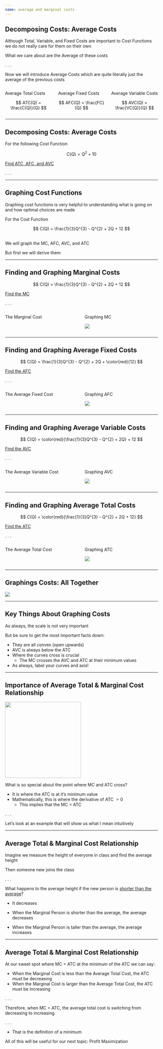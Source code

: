 ```yaml
---
name: average and marginal costs
---
```


## Decomposing Costs: Average Costs

Although Total, Variable, and Fixed Costs are important to Cost Functions we do not really care for them on their own

What we care about are the [Average of these costs]{.hi}

. . .

Now we will introduce [Average Costs]{.hi} which are quite literally just the average of the previous costs

:::: {.columns}

::: {.column width="33%"}
[Average Total Costs]{.hi .align-center}

::: {.fragment}
$$
    ATC(Q) = \frac{C(Q)}{Q}
$$
:::

:::

::: {.column width="33%"}
[Average Fixed Costs]{.hi .align-center}

::: {.fragment}
$$
    AFC(Q) = \frac{FC}{Q}
$$
:::

:::

::: {.column width="33%"}
[Average Variable Costs]{.hi .align-center}

::: {.fragment}
$$
    AVC(Q) = \frac{VC(Q)}{Q}
$$
:::

:::

::::

---

## Decomposing Costs: Average Costs 

For the following Cost Function

$$
    C(Q) = Q^{2} + 10 
$$

[Find ATC, AFC, and AVC](https://wheelofnames.com/){.hi .align-center .note}

. . .

\begin{align*}
    ATC = Q + \frac{10}{Q} \;\;\;\;\;\;\;\;\;\; AFC = \frac{10}{Q} \;\;\;\;\;\;\;\;\;\; AVC = Q
\end{align*}

---

## Graphing Cost Functions

Graphing cost functions is very helpful to understanding what is going on and how optimal choices are made

For the Cost Function

$$
    C(Q) = \frac{1}{3}Q^{3} - Q^{2} + 2Q + 12
$$

<br>
We will graph the [MC, AFC, AVC, and ATC]{.hi}

But first we will derive them 

---

## Finding and Graphing Marginal Costs {.smaller}

$$
    C(Q) = \frac{1}{3}Q^{3} - Q^{2} + 2Q + 12
$$

[Find the MC](https://wheelofnames.com/){.hi .align-center .note}

. . .

:::: {.columns}

::: {.column width="50%"}
[The Marginal Cost]{.hi .align-center}

::: {.fragment}
\begin{align*}
    MC &= \frac{\partial C(Q)}{\partial Q} = Q^{2} - 2Q + 2
\end{align*}
:::

:::

::: {.column width="50%"}

::: {.fragment}
[Graphing MC]{.hi .align-center}

![](images/marginal-cost-5.png)
:::

:::

::::

---

## Finding and Graphing Average Fixed Costs {.smaller}

$$
    C(Q) = \frac{1}{3}Q^{3} - Q^{2} + 2Q + \color{red}{12}
$$

[Find the AFC](https://wheelofnames.com/){.hi .align-center .note}

. . .

:::: {.columns}

::: {.column width="50%"}
[The Average Fixed Cost]{.hi .align-center}

::: {.fragment}
\begin{align*}
    AFC &= \frac{FC}{\partial Q} = \frac{12}{Q}
\end{align*}
:::

:::

::: {.column width="50%"}

::: {.fragment}
[Graphing AFC]{.hi .align-center}

![](images/average-fixed-cost.png)
:::

:::

::::

---

## Finding and Graphing Average Variable Costs {.smaller}

$$
    C(Q) = \color{red}{\frac{1}{3}Q^{3} - Q^{2} + 2Q} + 12
$$

[Find the AVC](https://wheelofnames.com/){.hi .align-center .note}

. . .

:::: {.columns}

::: {.column width="50%"}
[The Average Variable Cost]{.hi .align-center}

::: {.fragment}
\begin{align*}
    AVC &= \frac{VC}{\partial Q} = \frac{1}{3}Q^{2} - Q + 2
\end{align*}
:::

:::

::: {.column width="50%"}

::: {.fragment}
[Graphing AVC]{.hi .align-center}

![](images/average-variable-cost.png)
:::

:::

::::

---

## Finding and Graphing Average Total Costs {.smaller}

$$
    C(Q) = \color{red}{\frac{1}{3}Q^{3} - Q^{2} + 2Q + 12}
$$

[Find the ATC](https://wheelofnames.com/){.hi .align-center .note}

. . .

:::: {.columns}

::: {.column width="50%"}
[The Average Total Cost]{.hi .align-center}

::: {.fragment}
\begin{align*}
    ATC &= \frac{C(Q)}{Q} = \frac{1}{3}Q^{2} - Q + 2
\end{align*}
:::

:::

::: {.column width="50%"}

::: {.fragment}
[Graphing ATC]{.hi .align-center}

![](images/average-total-cost.png)
:::

:::

::::

---

## Graphings Costs: All Together

![](images/cost-curves.png){fig-align="center"}

---

## Key Things About Graphing Costs

As always, the scale is not very important

But be sure to get the [most important facts down]{.hi}:

::: {.incremental}
- They are all convex (open upwards)
- [AVC]{.hi} is always below the [ATC]{.hi}
- Where [the curves cross is crucial]{.hi}
    - The [MC]{.hi} crosses the [AVC]{.hi} and [ATC]{.hi} at their [minimum values]{.hi}
- As always, label your curves and axis!
:::

---

## Importance of Average Total & Marginal Cost Relationship {.smaller}

![](images/mc-equals-atc.png){fig-align="center" height="250"}

What is so special about the point where [MC]{.hi} and [ATC]{.hi} cross?

::: {.incremental}
- It is where the [ATC]{.hi} is at it's minimum value
- Mathematically, this is where the derivative of [ATC $= 0$]{.hi} 
    - This implies that the [MC = ATC]{.hi}
:::

. . .

Let's look at an example that will show us what I mean intuitively

---

## Average Total & Marginal Cost Relationship

Imagine we measure the height of everyone in class and find the average height

Then someone new joins the class

. . .

What happens to the [average height]{.hi} if the new person is [shorter than the average](https://wheelofnames.com/){.hi}?

::: {.incremental}
- It [decreases]{.hi}

- When the [Marginal Person]{.h} is [shorter than the average]{.hi}, the [average]{.hi} [decreases]{.hi-red}

- When the [Marginal Person]{.h} is [taller than the average]{.hi}, the [average]{.hi} [increases]{.hi-green}
:::

---

## Average Total & Marginal Cost Relationship

At our sweet spot where [MC = ATC]{.hi} at the minimum of the [ATC]{.hi} we can say:

::: {.incremental}
- When the [Marginal Cost]{.hi} is less than the [Average Total Cost]{.hi}, the [ATC]{.hi} must be [decreasing]{.hi-red}
- When the [Marginal Cost]{.hi} is larger than the [Average Total Cost]{.hi}, the [ATC]{.hi} must be [increasing]{.hi-green}
:::

. . .

Therefore, when [MC = ATC]{.hi}, the [average total cost]{.hi} is switching from [decreasing]{.hi-red} to [increasing]{.hi-green}

. . .

- That is the definition of a minimum

All of this will be useful for our next topic: [Profit Maximization]{.hi}